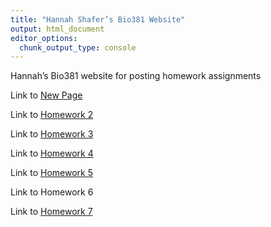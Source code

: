```yaml
---
title: "Hannah Shafer’s Bio381 Website"
output: html_document
editor_options: 
  chunk_output_type: console
---
```


Hannah’s Bio381 website for posting homework assignments

Link to [New Page](newpage.html)

Link to [Homework 2](Homework_02.html)

Link to [Homework 3](Homework_03.html)

Link to [Homework 4](Homework_04.html)

Link to [Homework 5](Homework_05.html)

Link to Homework 6

Link to [Homework 7](Homework_07.html)